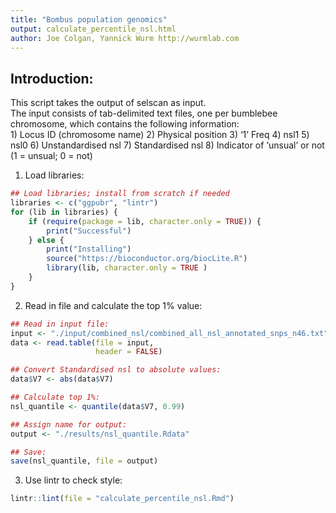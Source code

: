 ```yaml
---
title: "Bombus population genomics"
output: calculate_percentile_nsl.html
author: Joe Colgan, Yannick Wurm http://wurmlab.com
---
```


## Introduction:  
This script takes the output of selscan as input.  
The input consists of tab-delimited text files, one per bumblebee chromosome, which contains the following information:  
1) Locus ID (chromosome name)
2) Physical position
3) '1' Freq
4) nsl1
5) nsl0
6) Unstandardised nsl
7) Standardised nsl
8) Indicator of 'unsual' or not (1 = unsual; 0 = not)

1. Load libraries:

```r
## Load libraries; install from scratch if needed
libraries <- c("ggpubr", "lintr")
for (lib in libraries) {
    if (require(package = lib, character.only = TRUE)) {
        print("Successful")
    } else {
        print("Installing")
        source("https://bioconductor.org/biocLite.R")
        library(lib, character.only = TRUE )
    }
}
```

2. Read in file and calculate the top 1% value:

```r
## Read in input file:
input <- "./input/combined_nsl/combined_all_nsl_annotated_snps_n46.txt"
data <- read.table(file = input,
                   header = FALSE)

## Convert Standardised nsl to absolute values:
data$V7 <- abs(data$V7)

## Calculate top 1%:
nsl_quantile <- quantile(data$V7, 0.99)

## Assign name for output:
output <- "./results/nsl_quantile.Rdata"

## Save:
save(nsl_quantile, file = output)
```

3. Use lintr to check style:

```r
lintr::lint(file = "calculate_percentile_nsl.Rmd")
```
